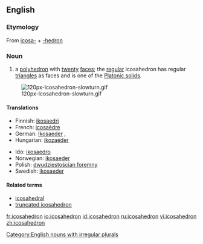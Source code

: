 {{wikipedia}}
==English==
===Etymology===
From {{Gr.}} [[icosa-]] + [[-hedron]]
===Noun===
{{en-noun| icosahedr|a | pl2=icosahedrons}}

#{{geometry}} a [[polyhedron]] with [[twenty]] [[face]]s; the [[regular]] icosahedron has regular [[triangle]]s as faces and is one of the [[Platonic solid]]s.
[[Image:120px-Icosahedron-slowturn.gif]]

====Translations====
{{trans-top|a polyhedron}}
*Finnish: [[ikosaedri]]
*French: [[icosaèdre]] {{m}}
*German: [[Ikosaeder]] {{m}}, {{n}}
*Hungarian: [[ikozaéder]]
{{trans-mid}}
*Ido: [[ikosaedro]]
*Norwegian: [[ikosaeder]] {{n}}
*Polish: [[dwudziestościan foremny]] {{m}}
*Swedish: [[ikosaeder]] {{c}}
{{trans-bottom}}

====Related terms====
*[[icosahedral]]
*[[truncated icosahedron]]

[[Category:English nouns with irregular plurals]]

[[fr:icosahedron]]
[[io:icosahedron]]
[[id:icosahedron]]
[[ru:icosahedron]]
[[vi:icosahedron]]
[[zh:icosahedron]]